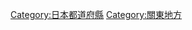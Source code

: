 {{Catnav|頁面分類|各種主題的頁面分類|按國家分類|各國行政區劃|日本行政區劃|日本都道府縣}}
{{catmore}}
{{日本行政區劃分類導航|}}
{{Commons category|Chiba prefecture}}

{{DEFAULTSORT:Chiba}}
[[Category:日本都道府縣|Category:日本都道府縣]]
[[Category:關東地方|Category:關東地方]]